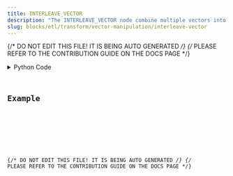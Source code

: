 ```yaml
---
title: INTERLEAVE_VECTOR
description: "The INTERLEAVE_VECTOR node combine multiple vectors into a single vector type by interleaving their elements."
slug: blocks/etl/transform/vector-manipulation/interleave-vector
---
```


{/* DO NOT EDIT THIS FILE! IT IS BEING AUTO GENERATED */}
{/* PLEASE REFER TO THE CONTRIBUTION GUIDE ON THE DOCS PAGE */}


<PythonDocsDisplay docstring={docstring} />
<details>
<summary>Python Code</summary>



<Code code={pythonCode} lang="py" wrap theme="dracula" />

[Find this Flojoy Block on GitHub](https://github.com/flojoy-ai/blocks/blob/main/blocks/ETL/TRANSFORM/VECTOR_MANIPULATION/INTERLEAVE_VECTOR/INTERLEAVE_VECTOR.py)

</details>

## Example


<GetHelpWidget />


<AppDisplay app={app} blockName="INTERLEAVE_VECTOR" client:visible />


<Example />

{/* DO NOT EDIT THIS FILE! IT IS BEING AUTO GENERATED */}
{/* PLEASE REFER TO THE CONTRIBUTION GUIDE ON THE DOCS PAGE */}
